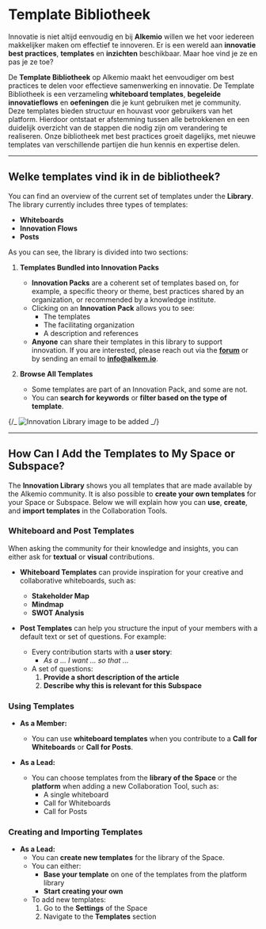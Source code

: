 # Template Bibliotheek

Innovatie is niet altijd eenvoudig en bij **Alkemio** willen we het voor iedereen makkelijker maken om effectief te innoveren. Er is een wereld aan **innovatie best practices**, **templates** en **inzichten** beschikbaar. Maar hoe vind je ze en pas je ze toe?

De **Template Bibliotheek** op Alkemio maakt het eenvoudiger om best practices te delen voor effectieve samenwerking en innovatie. De Template Bibliotheek is een verzameling **whiteboard templates**, **begeleide innovatieflows** en **oefeningen** die je kunt gebruiken met je community. Deze templates bieden structuur en houvast voor gebruikers van het platform. Hierdoor ontstaat er afstemming tussen alle betrokkenen en een duidelijk overzicht van de stappen die nodig zijn om verandering te realiseren. Onze bibliotheek met best practices groeit dagelijks, met nieuwe templates van verschillende partijen die hun kennis en expertise delen.

---

## Welke templates vind ik in de bibliotheek?

You can find an overview of the current set of templates under the **Library**. The library currently includes three types of templates:

- **Whiteboards**
- **Innovation Flows**
- **Posts**

As you can see, the library is divided into two sections:

1. **Templates Bundled into Innovation Packs**
   - **Innovation Packs** are a coherent set of templates based on, for example, a specific theory or theme, best practices shared by an organization, or recommended by a knowledge institute.
   - Clicking on an **Innovation Pack** allows you to see:
     - The templates
     - The facilitating organization
     - A description and references
   - **Anyone** can share their templates in this library to support innovation. If you are interested, please reach out via the **[forum](https://alkem.io/forum)** or by sending an email to **info@alkem.io**.

2. **Browse All Templates**
   - Some templates are part of an Innovation Pack, and some are not.
   - You can **search for keywords** or **filter based on the type of template**.

{/_ ![Innovation Library image to be added](#) _/}

---

## How Can I Add the Templates to My Space or Subspace?

The **Innovation Library** shows you all templates that are made available by the Alkemio community. It is also possible to **create your own templates** for your Space or Subspace. Below we will explain how you can **use**, **create**, and **import templates** in the Collaboration Tools.

### Whiteboard and Post Templates

When asking the community for their knowledge and insights, you can either ask for **textual** or **visual** contributions.

- **Whiteboard Templates** can provide inspiration for your creative and collaborative whiteboards, such as:
  - **Stakeholder Map**
  - **Mindmap**
  - **SWOT Analysis**

- **Post Templates** can help you structure the input of your members with a default text or set of questions. For example:
  - Every contribution starts with a **user story**:
    - _As a … I want … so that …_
  - A set of questions:
    1. **Provide a short description of the article**
    2. **Describe why this is relevant for this Subspace**

### Using Templates

- **As a Member:**
  - You can use **whiteboard templates** when you contribute to a **Call for Whiteboards** or **Call for Posts**.

- **As a Lead:**
  - You can choose templates from the **library of the Space** or the **platform** when adding a new Collaboration Tool, such as:
    - A single whiteboard
    - Call for Whiteboards
    - Call for Posts

### Creating and Importing Templates

- **As a Lead:**
  - You can **create new templates** for the library of the Space.
  - You can either:
    - **Base your template** on one of the templates from the platform library
    - **Start creating your own**
  - To add new templates:
    1. Go to the **Settings** of the Space
    2. Navigate to the **Templates** section
